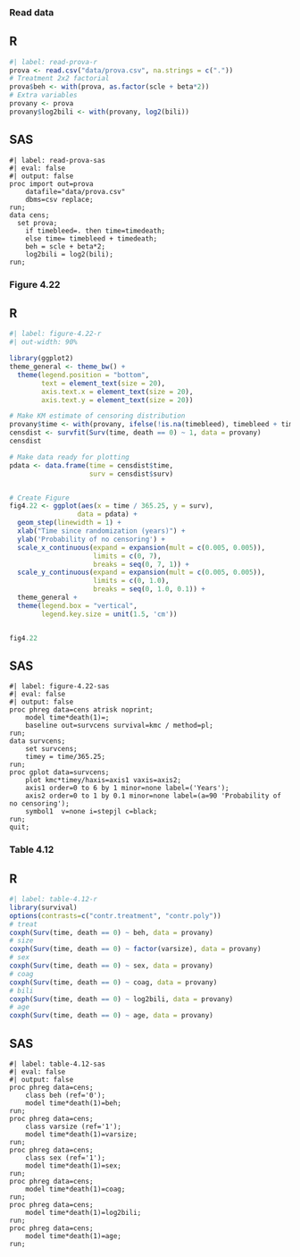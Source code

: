 ### Read data 

::: {.panel-tabset}
## R
```r
#| label: read-prova-r
prova <- read.csv("data/prova.csv", na.strings = c("."))
# Treatment 2x2 factorial
prova$beh <- with(prova, as.factor(scle + beta*2))
# Extra variables
provany <- prova
provany$log2bili <- with(provany, log2(bili))
```

## SAS
```sas
#| label: read-prova-sas
#| eval: false 
#| output: false
proc import out=prova
	datafile="data/prova.csv"
	dbms=csv replace;
run;
data cens;
  set prova;
	if timebleed=. then time=timedeath;
	else time= timebleed + timedeath;
	beh = scle + beta*2; 
	log2bili = log2(bili);
run;
```

:::


### Figure 4.22

::: {.panel-tabset}
## R
```r
#| label: figure-4.22-r
#| out-width: 90%

library(ggplot2)
theme_general <- theme_bw() +
  theme(legend.position = "bottom",
        text = element_text(size = 20),
        axis.text.x = element_text(size = 20),
        axis.text.y = element_text(size = 20))

# Make KM estimate of censoring distribution
provany$time <- with(provany, ifelse(!is.na(timebleed), timebleed + timedeath, timedeath))
censdist <- survfit(Surv(time, death == 0) ~ 1, data = provany)
censdist

# Make data ready for plotting
pdata <- data.frame(time = censdist$time,
                    surv = censdist$surv)


# Create Figure
fig4.22 <- ggplot(aes(x = time / 365.25, y = surv),
                 data = pdata) +
  geom_step(linewidth = 1) +
  xlab("Time since randomization (years)") +
  ylab('Probability of no censoring') +
  scale_x_continuous(expand = expansion(mult = c(0.005, 0.005)),
                     limits = c(0, 7),
                     breaks = seq(0, 7, 1)) +
  scale_y_continuous(expand = expansion(mult = c(0.005, 0.005)),
                     limits = c(0, 1.0),
                     breaks = seq(0, 1.0, 0.1)) +
  theme_general +
  theme(legend.box = "vertical",
        legend.key.size = unit(1.5, 'cm'))


fig4.22
```


## SAS

```sas
#| label: figure-4.22-sas
#| eval: false 
#| output: false
proc phreg data=cens atrisk noprint;
	model time*death(1)=;
	baseline out=survcens survival=kmc / method=pl;
run;
data survcens; 
	set survcens; 
	timey = time/365.25; 
run;
proc gplot data=survcens;
	plot kmc*timey/haxis=axis1 vaxis=axis2;
	axis1 order=0 to 6 by 1 minor=none label=('Years');
	axis2 order=0 to 1 by 0.1 minor=none label=(a=90 'Probability of no censoring');
	symbol1  v=none i=stepjl c=black;
run;
quit;
```

:::



### Table 4.12

::: {.panel-tabset}
## R
```r
#| label: table-4.12-r
library(survival)
options(contrasts=c("contr.treatment", "contr.poly"))
# treat
coxph(Surv(time, death == 0) ~ beh, data = provany)
# size 
coxph(Surv(time, death == 0) ~ factor(varsize), data = provany)
# sex
coxph(Surv(time, death == 0) ~ sex, data = provany)
# coag
coxph(Surv(time, death == 0) ~ coag, data = provany)
# bili
coxph(Surv(time, death == 0) ~ log2bili, data = provany)
# age
coxph(Surv(time, death == 0) ~ age, data = provany)
```

## SAS

```sas
#| label: table-4.12-sas
#| eval: false 
#| output: false
proc phreg data=cens;
	class beh (ref='0');
	model time*death(1)=beh;
run;
proc phreg data=cens;
	class varsize (ref='1');
	model time*death(1)=varsize;
run;
proc phreg data=cens;
	class sex (ref='1');
	model time*death(1)=sex;
run;
proc phreg data=cens;
	model time*death(1)=coag;
run;
proc phreg data=cens;
	model time*death(1)=log2bili;
run;
proc phreg data=cens;
	model time*death(1)=age;
run;
```
:::
